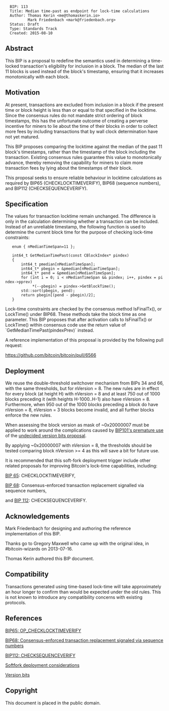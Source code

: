 <pre>
  BIP: 113
  Title: Median time-past as endpoint for lock-time calculations
  Author: Thomas Kerin <me@thomaskerin.io>
          Mark Friedenbach <mark@friedenbach.org>	
  Status: Draft
  Type: Standards Track
  Created: 2015-08-10
</pre>


==Abstract==

This BIP is a proposal to redefine the semantics used in determining a
time-locked transaction's eligibility for inclusion in a block. The
median of the last 11 blocks is used instead of the block's timestamp,
ensuring that it increases monotonically with each block.


==Motivation==

At present, transactions are excluded from inclusion in a block if the
present time or block height is less than or equal to that specified
in the locktime. Since the consensus rules do not mandate strict
ordering of block timestamps, this has the unfortunate outcome of
creating a perverse incentive for miners to lie about the time of
their blocks in order to collect more fees by including transactions
that by wall clock determination have not yet matured.

This BIP proposes comparing the locktime against the median of the
past 11 block's timestamps, rather than the timestamp of the block
including the transaction. Existing consensus rules guarantee this
value to monotonically advance, thereby removing the capability for
miners to claim more transaction fees by lying about the timestamps of
their block.

This proposal seeks to ensure reliable behaviour in locktime calculations as 
required by BIP65 (CHECKLOCKTIMEVERIFY), BIP68 (sequence numbers), and BIP112 (CHECKSEQUENCEVERIFY).


==Specification==

The values for transaction locktime remain unchanged. The difference is only in 
the calculation determining whether a transaction can be included. Instead of 
an unreliable timestamp, the following function is used to determine the current 
block time for the purpose of checking lock-time constraints:

    enum { nMedianTimeSpan=11 };
    
    int64_t GetMedianTimePast(const CBlockIndex* pindex)
    {
        int64_t pmedian[nMedianTimeSpan];
        int64_t* pbegin = &pmedian[nMedianTimeSpan];
        int64_t* pend = &pmedian[nMedianTimeSpan];
        for (int i = 0; i < nMedianTimeSpan && pindex; i++, pindex = pindex->pprev)
             *(--pbegin) = pindex->GetBlockTime();
        std::sort(pbegin, pend);
        return pbegin[(pend - pbegin)/2];
    }

Lock-time constraints are checked by the consensus method IsFinalTx(),
or LockTime() under BIP68. These methods take the block time as one
parameter. This BIP proposes that after activation calls to
IsFinalTx() or LockTime() within consensus code use the return value
of `GetMedianTimePast(pindexPrev)` instead.

A reference implementation of this proposal is provided by the
following pull request:

https://github.com/bitcoin/bitcoin/pull/6566


==Deployment==

We reuse the double-threshold switchover mechanism from BIPs 34 and
66, with the same thresholds, but for nVersion = 8. The new rules are
in effect for every block (at height H) with nVersion = 8 and at least
750 out of 1000 blocks preceding it (with heights H-1000..H-1) also
have nVersion = 8. Furthermore, when 950 out of the 1000 blocks
preceding a block do have nVersion = 8, nVersion = 3 blocks become
invalid, and all further blocks enforce the new rules.

When assessing the block version as mask of ~0x20000007 must be applied
to work around the complications caused by
[http://lists.linuxfoundation.org/pipermail/bitcoin-dev/2015-August/010396.html BIP101's premature use]
of the [https://gist.github.com/sipa/bf69659f43e763540550 undecided version bits proposal].

By applying ~0x20000007 with nVersion = 8, the thresholds should be tested
comparing block nVersion >= 4 as this will save a bit for future use.

It is recommended that this soft-fork deployment trigger include other related 
proposals for improving Bitcoin's lock-time capabilities, including:

[https://github.com/bitcoin/bips/blob/master/bip-0065.mediawiki BIP 65]: 
CHECKLOCKTIMEVERIFY, 

[https://github.com/bitcoin/bips/blob/master/bip-0068.mediawiki BIP 68]: 
Consensus-enforced transaction replacement signalled via sequence numbers,

and [https://github.com/bitcoin/bips/blob/master/bip-0112.mediawiki BIP 112]: 
CHECKSEQUENCEVERIFY.


==Acknowledgements==

Mark Friedenbach for designing and authoring the reference
implementation of this BIP.

Thanks go to Gregory Maxwell who came up with the original idea,
in #bitcoin-wizards on 2013-07-16.

Thomas Kerin authored this BIP document.


==Compatibility==

Transactions generated using time-based lock-time will take
approximately an hour longer to confirm than would be expected under
the old rules. This is not known to introduce any compatibility
concerns with existing protocols.


==References==
[https://github.com/bitcoin/bips/blob/master/bip-0065.mediawiki BIP65: OP_CHECKLOCKTIMEVERIFY]

[https://github.com/bitcoin/bips/blob/master/bip-0068.mediawiki BIP68: Consensus-enforced transaction replacement signaled via sequence numbers]

[https://github.com/bitcoin/bips/blob/master/bip-0112.mediawiki BIP112: CHECKSEQUENCEVERIFY]

[http://lists.linuxfoundation.org/pipermail/bitcoin-dev/2015-August/010396.html Softfork deployment considerations]

[https://gist.github.com/sipa/bf69659f43e763540550 Version bits]


==Copyright==

This document is placed in the public domain.
